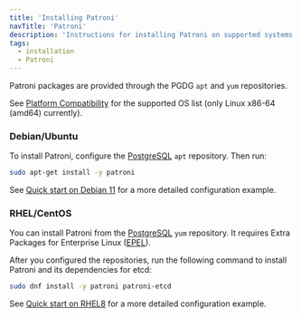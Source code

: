 ```yaml
---
title: 'Installing Patroni'
navTitle: 'Patroni'
description: 'Instructions for installing Patroni on supported systems'
tags:
  - installation
  - Patroni
---
```


Patroni packages are provided through the PGDG `apt` and `yum` repositories.

See [Platform Compatibility](https://www.enterprisedb.com/resources/platform-compatibility#epas) for the supported OS list (only Linux x86-64 (amd64) currently).

### Debian/Ubuntu

To install Patroni, configure the [PostgreSQL](https://www.postgresql.org/download/linux/debian/) `apt` repository. Then run:

```bash
sudo apt-get install -y patroni
```

See [Quick start on Debian 11](debian11_quick_start/#patroni) for a more detailed configuration example.

### RHEL/CentOS

You can install Patroni from the [PostgreSQL](https://yum.postgresql.org/) `yum` repository. It requires Extra Packages for Enterprise Linux ([EPEL](https://fedoraproject.org/wiki/EPEL)).

After you configured the repositories, run the following command to install Patroni and its dependencies for etcd:

```bash
sudo dnf install -y patroni patroni-etcd
```

See [Quick start on RHEL8](rhel8_quick_start/#patroni) for a more detailed configuration example.
